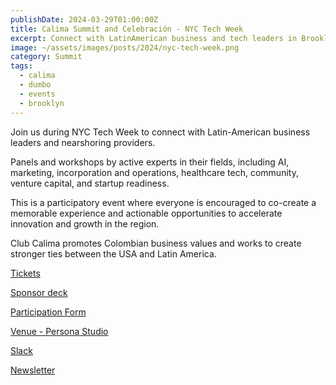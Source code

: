 ```yaml
---
publishDate: 2024-03-29T01:00:00Z
title: Calima Summit and Celebración - NYC Tech Week
excerpt: Connect with LatinAmerican business and tech leaders in Brooklyn during NYC Tech Week
image: ~/assets/images/posts/2024/nyc-tech-week.png
category: Summit
tags:
  - calima
  - dumbo
  - events
  - brooklyn
---
```


​Join us during NYC Tech Week to connect with Latin-American business leaders and nearshoring providers.

​Panels and workshops by active experts in their fields, including AI,
marketing, incorporation and operations, healthcare tech, community, venture
capital, and startup readiness.

​This is a participatory event where everyone is encouraged to co-create a
memorable experience and actionable opportunities to accelerate innovation and
growth in the region.

​Club Calima promotes Colombian business values and works to create stronger
ties between the USA and Latin America.

[Tickets](https://lu.ma/calimajc2024)

[Sponsor deck](/pdf/nyc-tech-week-calima-summit.pdf)

[Participation Form](https://forms.gle/9zeEmJsGLc1TVv9E8)

[Venue - Persona Studio](https://www.instagram.com/personanycstudio)

[Slack](/2024/slack)

[Newsletter](/2024/newsletter)
